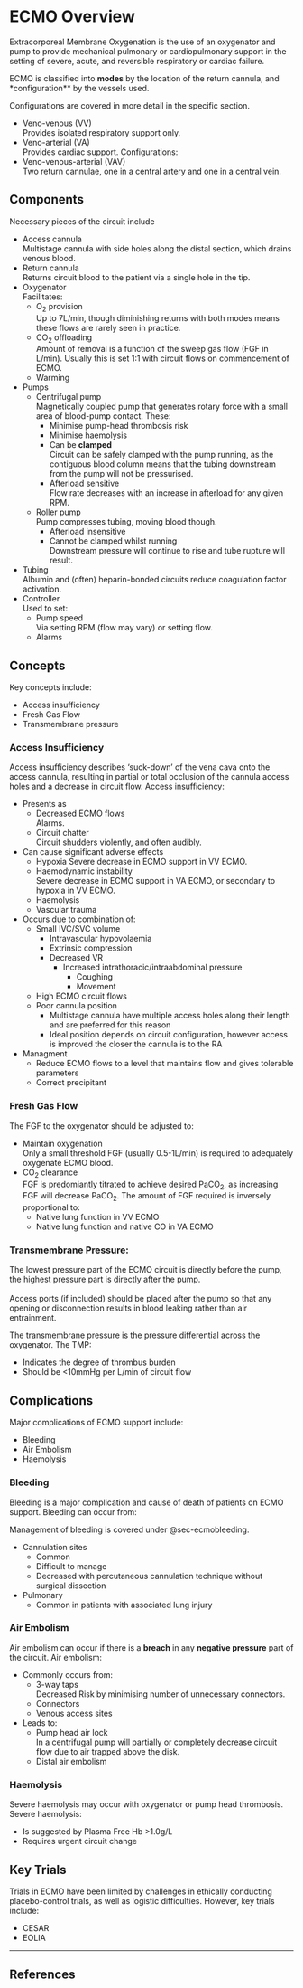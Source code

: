 # ECMO Overview

Extracorporeal Membrane Oxygenation is the use of an oxygenator and pump to provide mechanical pulmonary or cardiopulmonary support in the setting of severe, acute, and reversible respiratory or cardiac failure. 

ECMO is classified into **modes** by the location of the return cannula, and *configuration** by the vessels used.

:::column-margin
Configurations are covered in more detail in the specific section.
:::

* Veno-venous (VV)\
Provides isolated respiratory support only.
* Veno-arterial (VA)\
Provides cardiac support. Configurations:
* Veno-venous-arterial (VAV)\
Two return cannulae, one in a central artery and one in a central vein.



## Components

Necessary pieces of the circuit include

* Access cannula\
Multistage cannula with side holes along the distal section, which drains venous blood.
* Return cannula\
Returns circuit blood to the patient via a single hole in the tip.
* Oxygenator\
Facilitates:
    * O~2~ provision\
    Up to 7L/min, though diminishing returns with both modes means these flows are rarely seen in practice.
    * CO~2~ offloading\
    Amount of removal is a function of the sweep gas flow (FGF in L/min). Usually this is set 1:1 with circuit flows on commencement of ECMO. 
    * Warming
* Pumps
    * Centrifugal pump\
    Magnetically coupled pump that generates rotary force with a small area of blood-pump contact. These:
        * Minimise pump-head thrombosis risk
        * Minimise haemolysis
        * Can be **clamped**\
        Circuit can be safely clamped with the pump running, as the contiguous blood column means that the tubing downstream from the pump will not be pressurised.
        * Afterload sensitive\
        Flow rate decreases with an increase in afterload for any given RPM.
    * Roller pump\
    Pump compresses tubing, moving blood though.
        * Afterload insensitive
        * Cannot be clamped whilst running\
        Downstream pressure will continue to rise and tube rupture will result. 
* Tubing\
Albumin and (often) heparin-bonded circuits reduce coagulation factor activation.
* Controller\
Used to set:
    * Pump speed\
    Via setting RPM (flow may vary) or setting flow.
    * Alarms


## Concepts

Key concepts include:

* Access insufficiency
* Fresh Gas Flow
* Transmembrane pressure

### Access Insufficiency

Access insufficiency describes 'suck-down' of the vena cava onto the access cannula, resulting in partial or total occlusion of the cannula access holes and a decrease in circuit flow. Access insufficiency:

* Presents as
    * Decreased ECMO flows\
    Alarms.
    * Circuit chatter\
    Circuit shudders violently, and often audibly.
* Can cause significant adverse effects
    * Hypoxia
    Severe decrease in ECMO support in VV ECMO.
    * Haemodynamic instability\
    Severe decrease in ECMO support in VA ECMO, or secondary to hypoxia in VV ECMO.
    * Haemolysis
    * Vascular trauma
* Occurs due to combination of:
    * Small IVC/SVC volume
        * Intravascular hypovolaemia
        * Extrinsic compression
        * Decreased VR
            * Increased intrathoracic/intraabdominal pressure
                * Coughing
                * Movement
    * High ECMO circuit flows
    * Poor cannula position
        * Multistage cannula have multiple access holes along their length and are preferred for this reason
        * Ideal position depends on circuit configuration, however access is improved the closer the cannula is to the RA
* Managment
    * Reduce ECMO flows to a level that maintains flow and gives tolerable parameters
    * Correct precipitant 
 

### Fresh Gas Flow

The FGF to the oxygenator should be adjusted to:

* Maintain oxygenation\
Only a small threshold FGF (usually 0.5-1L/min) is required to adequately oxygenate ECMO blood.
* CO~2~ clearance\
FGF is predomiantly titrated to achieve desired PaCO~2~, as increasing FGF will decrease PaCO~2~. The amount of FGF required is inversely proportional to:
    * Native lung function in VV ECMO
    * Native lung function and native CO in VA ECMO

### Transmembrane Pressure:

:::column-margin
The lowest pressure part of the ECMO circuit is directly before the pump, the highest pressure part is directly after the pump.\
\
Access ports (if included) should be placed after the pump so that any opening or disconnection results in blood leaking rather than air entrainment.
:::

The transmembrane pressure is the pressure differential across the oxygenator. The TMP:

* Indicates the degree of thrombus burden
* Should be <10mmHg per L/min of circuit flow


## Complications

Major complications of ECMO support include:

* Bleeding
* Air Embolism
* Haemolysis

### Bleeding

Bleeding is a major complication and cause of death of patients on ECMO support. Bleeding can occur from:

:::column-margin
Management of bleeding is covered under @sec-ecmobleeding.
:::

* Cannulation sites
    * Common
    * Difficult to manage
    * Decreased with percutaneous cannulation technique without surgical dissection
* Pulmonary
    * Common in patients with associated lung injury
    

### Air Embolism

Air embolism can occur if there is a **breach** in any **negative pressure** part of the circuit. Air embolism:

* Commonly occurs from:
    * 3-way taps\
    Decreased Risk by minimising number of unnecessary connectors. 
    * Connectors
    * Venous access sites
* Leads to:
    * Pump head air lock\
    In a centrifugal pump will partially or completely decrease circuit flow due to air trapped above the disk.
    * Distal air embolism


### Haemolysis

Severe haemolysis may occur with oxygenator or pump head thrombosis. Severe haemolysis:

* Is suggested by Plasma Free Hb >1.0g/L
* Requires urgent circuit change


## Key Trials

Trials in ECMO have been limited by challenges in ethically conducting placebo-control trials, as well as logistic difficulties. However, key trials include:

* CESAR
* EOLIA

---

## References